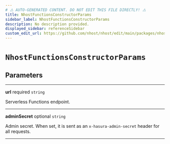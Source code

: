```yaml
---
# ⚠️ AUTO-GENERATED CONTENT. DO NOT EDIT THIS FILE DIRECTLY! ⚠️
title: NhostFunctionsConstructorParams
sidebar_label: NhostFunctionsConstructorParams
description: No description provided.
displayed_sidebar: referenceSidebar
custom_edit_url: https://github.com/nhost/nhost/edit/main/packages/nhost-js/src/clients/functions.ts#L10
---
```


# `NhostFunctionsConstructorParams`

## Parameters

---

**<span className="parameter-name">url</span>** <span className="optional-status">required</span> `string`

Serverless Functions endpoint.

---

**<span className="parameter-name">adminSecret</span>** <span className="optional-status">optional</span> `string`

Admin secret. When set, it is sent as an `x-hasura-admin-secret` header for all requests.

---
